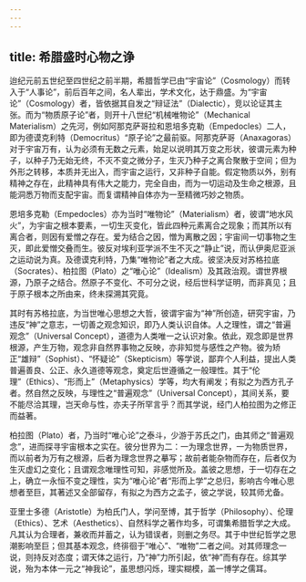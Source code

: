```yaml
---
---
---
```

title: 希腊盛时心物之诤
---




迨纪元前五世纪至四世纪之前半期，希腊哲学已由“宇宙论”（Cosmology）而转入于“人事论”，前后百年之间，名人辈出，学术文化，达于鼎盛。为“宇宙论”（Cosmology）者，皆依据其自发之“辩证法”（Dialectic），竞以论证其主张。而为“物质原子论”者，则开十八世纪“机械唯物论”（Mechanical Materialism）之先河，例如阿那克萨哥拉和恩培多克勒（Empedocles）二人，即为德谟克利特（Democritus）“原子论”之最前驱。阿那克萨哥（Anaxagoras）对于宇宙万有，认为必须有无数之元素，始足以说明其万变之形状，彼谓元素为种子，以种子乃无始无终，不灭不变之微分子，生灭乃种子之离合聚散于空间；但为外形之转移，本质并无出入，而宇宙之运行，又非种子自能。假定物质以外，别有精神之存在，此精神具有伟大之能力，完全自由，而为一切运动及生命之根源，且能洞悉万物而支配宇宙。而复谓精神自体亦为一至精微巧妙之物质。

恩培多克勒（Empedocles）亦为当时“唯物论”（Materialism）者，彼谓“地水风火”，为宇宙之根本要素，一切生灭变化，皆此四种元素离合之现象；而其所以有离合者，则因有爱憎之存在。爱为结合之因，憎为离散之因；宇宙间一切事物之生灭，即此爱憎交叠而生。彼反对埃利亚学派不生不灭之“静止”说，而认伊奥尼亚派之运动说为真。及德谟克利特，乃集“唯物论”者之大成。彼坚决反对苏格拉底（Socrates）、柏拉图（Plato）之“唯心论”（Idealism）及其政治观。谓世界根源，乃原子之结合。然原子不变化、不可分之说，经后世科学证明，而非真见；且于原子根本之所由来，终未探溯其究竟。

其时有苏格拉底，为当世唯心思想之大哲，彼谓宇宙为“神”所创造，研究宇宙，乃违反“神”之意志，一切善之观念知识，即乃人类认识自体。人之理性，谓之“普遍观念”（Universal Concept），道德为人类唯一之认识对象。依此，观念即是世界根源，产生万物，观念非自然界事物之反映，亦非知觉与感性之产物。彼为矫正“雄辩”（Sophist）、“怀疑论”（Skepticism）等学说，鄙弃个人利益，提出人类普遍善良、公正、永久道德等观念，奠定后世遵循之一般理性。其于“伦理”（Ethics）、“形而上”（Metaphysics）学等，均大有阐发；有拟之为西方孔子者。然自然之反映，与理性之“普遍观念”（Universal Concept），其间关系，要不能尽洽其理，岂天命与性，亦夫子所罕言乎？而其学说，经门人柏拉图为之修正而益著。

柏拉图（Plato）者，乃当时“唯心论”之泰斗，少游于苏氏之门，由其师之“普遍观念”，进而探寻宇宙根本之实在。彼分世界为二：一为理念世界，一为物质世界，而以前者为万有之根源，后者为理念世界之摹写；故前者能杂物而存在，后者仅为生灭虚幻之变化；且谓观念唯理性可知，非感觉所及。盖彼之思想，于一切存在之上，确立一永恒不变之理性，实为“唯心论”者“形而上学”之总归，影响古今唯心思想者至巨，其著述又全部留存，有拟之为西方之孟子，彼之学说，较其师尤备。

亚里士多德（Aristotle）为柏氏门人，学问至博，其于哲学（Philosophy）、伦理（Ethics）、艺术（Aesthetics）、自然科学之著作均多，可谓集希腊哲学之大成。凡其认为合理者，兼收而并蓄之，认为错误者，则删之务尽。其于中世纪哲学之思潮影响至巨；但其基本观念，终徘徊于“唯心”、“唯物”二者之间。对其师理念一说，则持反对态度；谓天体之运行，乃“神”力所引起，依“神”而有存在。综其学说，殆为本体一元之“神我论”，虽思想闪烁，理实糊模，盖一博学之儒耳。